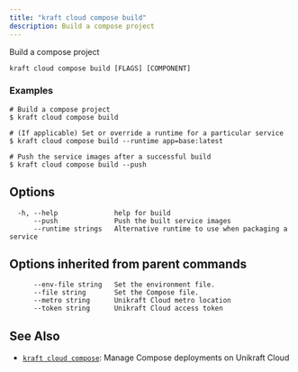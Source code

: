 ```yaml
---
title: "kraft cloud compose build"
description: Build a compose project
---
```


Build a compose project


```
kraft cloud compose build [FLAGS] [COMPONENT]
```

### Examples

```
# Build a compose project
$ kraft cloud compose build

# (If applicable) Set or override a runtime for a particular service
$ kraft cloud compose build --runtime app=base:latest

# Push the service images after a successful build
$ kraft cloud compose build --push

```

## Options

```
  -h, --help              help for build
      --push              Push the built service images
      --runtime strings   Alternative runtime to use when packaging a service
```

## Options inherited from parent commands

```
      --env-file string   Set the environment file.
      --file string       Set the Compose file.
      --metro string      Unikraft Cloud metro location
      --token string      Unikraft Cloud access token
```

## See Also

* [`kraft cloud compose`](/docs/cli/reference/kraft/cloud/compose): Manage Compose deployments on Unikraft Cloud

